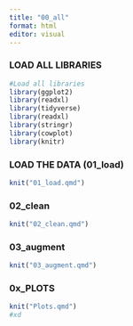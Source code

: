 ```yaml
---
title: "00_all"
format: html
editor: visual
---
```


### LOAD ALL LIBRARIES

```r
#Load all libraries
library(ggplot2)
library(readxl)
library(tidyverse)
library(readxl)
library(stringr)
library(cowplot)
library(knitr)

```

### LOAD THE DATA (01_load)

```r
knit("01_load.qmd")
```

### 02_clean

```r
knit("02_clean.qmd")
```

### 03_augment

```r
knit("03_augment.qmd")
```

### 0x_PLOTS

```r
knit("Plots.qmd")
#xd
```

